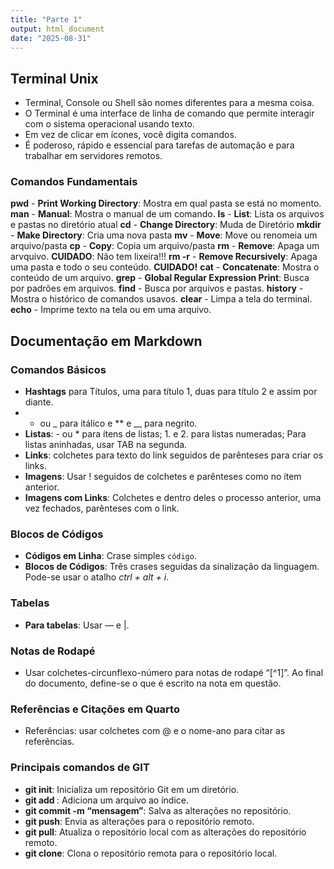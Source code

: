 ```yaml
---
title: "Parte 1"
output: html_document
date: "2025-08-31"
---
```


## Terminal Unix

- Terminal, Console ou Shell são nomes diferentes para a mesma coisa.
- O Terminal é uma interface de linha de comando que permite interagir com o sistema operacional usando texto.
- Em vez de clicar em ícones, você digita comandos.
- É poderoso, rápido e essencial para tarefas de automação e para trabalhar em servidores remotos.

### Comandos Fundamentais

**pwd** - **Print Working Directory**: Mostra em qual pasta se está no momento.
**man** - **Manual**: Mostra o manual de um comando.
**ls** - **List**: Lista os arquivos e pastas no diretório atual
**cd** - **Change Directory**: Muda de Diretório
**mkdir** - **Make Directory**: Cria uma nova pasta
**mv** - **Move**: Move ou renomeia um arquivo/pasta
**cp** - **Copy**: Copia um arquivo/pasta
**rm** - **Remove**: Apaga um arvquivo. **CUIDADO**: Não tem lixeira!!!
**rm -r** - **Remove Recursively**: Apaga uma pasta e todo o seu conteúdo. **CUIDADO!**
**cat** - **Concatenate**: Mostra o conteúdo de um arquivo.
**grep** - **Global Regular Expression Print**: Busca por padrões em arquivos.
**find** - Busca por arquivos e pastas.
**history** - Mostra o histórico de comandos usavos.
**clear** - Limpa a tela do terminal.
**echo** - Imprime texto na tela ou em uma arquivo.

## Documentação em Markdown

### Comandos Básicos

- **Hashtags** para Títulos, uma para título 1, duas para título 2 e assim por diante.
- * ou _ para itálico e ** e __ para negrito.
- **Listas**: - ou * para ítens de listas; 1. e 2. para listas numeradas; Para listas aninhadas, usar TAB na segunda.
- **Links**: colchetes para texto do link seguidos de parênteses para criar os links.
- **Imagens**: Usar ! seguidos de colchetes e parênteses como no ítem anterior.
- **Imagens com Links**: Colchetes e dentro deles o processo anterior, uma vez fechados, parênteses com o link.

### Blocos de Códigos

- **Códigos em Linha**: Crase simples `código`.
- **Blocos de Códigos**: Três crases seguidas da sinalização da linguagem. Pode-se usar o atalho *ctrl + alt + i*.

### Tabelas

- **Para tabelas**: Usar --- e |.

### Notas de Rodapé

- Usar colchetes-circunflexo-número para notas de rodapé "[^1]". Ao final do documento, define-se o que é escrito na nota em questão.

### Referências e Citações em Quarto

- Referências: usar colchetes com @ e o nome-ano para citar as referências.

### Principais comandos de GIT

- **git init**: Inicializa um repositório Git em um diretório.
- **git add <arquivo>**: Adiciona um arquivo ao índice.
- **git commit -m "mensagem"**: Salva as alterações no repositório.
- **git push**: Envia as alterações para o repositório remoto.
- **git pull**: Atualiza o repositório local com as alterações do repositório remoto.
- **git clone**: Clona o repositório remota para o repositório local.
